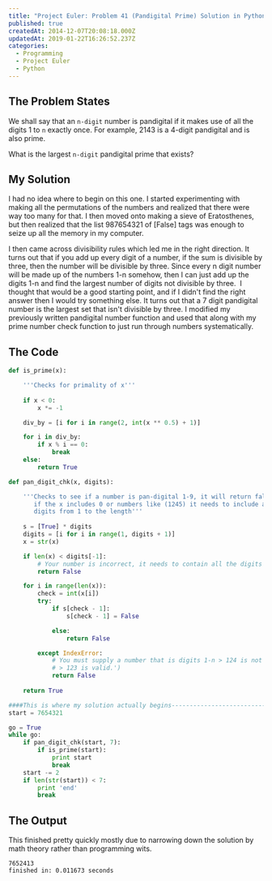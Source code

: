 ```yaml
---
title: "Project Euler: Problem 41 (Pandigital Prime) Solution in Python"
published: true
createdAt: 2014-12-07T20:08:18.000Z
updatedAt: 2019-01-22T16:26:52.237Z
categories:
  - Programming
  - Project Euler
  - Python
---
```


## The Problem States

We shall say that an `n-digit` number is pandigital if it makes use of all the digits 1 to `n` exactly once. For
example, 2143 is a 4-digit pandigital and is also prime.

What is the largest `n-digit` pandigital prime that exists?

## My Solution

I had no idea where to begin on this one. I started experimenting with making all the permutations of the numbers and
realized that there were way too many for that. I then moved onto making a sieve of Eratosthenes, but then realized
that the list 987654321 of [False] tags was enough to seize up all the memory in my computer.

I then came across divisibility rules which led me in the right direction. It turns out that if you add up every
digit of a number, if the sum is divisible by three, then the number will be divisible by three. Since every n digit
number will be made up of the numbers 1-n somehow, then I can just add up the digits 1-n and find the largest number
of digits not divisible by three.  I thought that would be a good starting point, and if I didn't find the right
answer then I would try something else. It turns out that a 7 digit pandigital number <InlineMath math="(7+6+5+4+3+2+1)" />
is the largest set that isn't divisible by three. I modified my previously written pandigital number function and
used that along with my prime number check function to just run through numbers systematically.

## The Code

```python
def is_prime(x):

    '''Checks for primality of x'''
    
    if x < 0:
        x *= -1

    div_by = [i for i in range(2, int(x ** 0.5) + 1)]

    for i in div_by:
        if x % i == 0:
            break
    else:
        return True

def pan_digit_chk(x, digits):

    '''Checks to see if a number is pan-digital 1-9, it will return false
       if the x includes 0 or numbers like (1245) it needs to include all
       digits from 1 to the length'''
    
    s = [True] * digits
    digits = [i for i in range(1, digits + 1)]
    x = str(x)

    if len(x) < digits[-1]:
        # Your number is incorrect, it needs to contain all the digits 1-n
        return False

    for i in range(len(x)):
        check = int(x[i])
        try:
            if s[check - 1]:
                s[check - 1] = False

            else:
                return False

        except IndexError:
            # You must supply a number that is digits 1-n > 124 is not valid
            # > 123 is valid.')
            return False
   
    return True

####This is where my solution actually begins-----------------------------------
start = 7654321

go = True
while go:
    if pan_digit_chk(start, 7):
        if is_prime(start):
            print start
            break
    start -= 2
    if len(str(start)) < 7:
        print 'end'
        break
```

## The Output

This finished pretty quickly mostly due to narrowing down the solution by math theory rather than programming
wits.

```text
7652413
finished in: 0.011673 seconds
```
